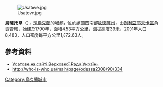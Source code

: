[[Image:Usatove.jpg|right]]

{{coord|46|32|11|N|30|39|24|E|scale:30000|display=title}}

'''烏薩托韋'''（{{lang-uk|Усатове}}），是[[烏克蘭|烏克蘭]]的城鎮，位於該國西南部[[敖德薩州|敖德薩州]]，由[[別利亞耶夫卡區_(烏克蘭)|別利亞耶夫卡區]]負責管轄，始建於1790年，面積4.53平方公里，海拔高度39米，2001年人口8,483，人口密度每平方公里1,872.63人。

==參考資料==
* [http://w1.c1.rada.gov.ua/pls/z7502/A005?rf7571=23932 Усатове на сайті Верховної Ради України]
* http://who-is-who.ua/main/page/odessa2008/90/334 {{Wayback|url=http://who-is-who.ua/main/page/odessa2008/90/334 |date=20200203111133 }}

{{Ukraine-geo-stub}}
[[Category:烏克蘭城市|Category:烏克蘭城市]]